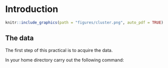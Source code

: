 # Introduction
```r
knitr::include_graphics(path = "figures/cluster.png", auto_pdf = TRUE)
``` 

## The data

The first step of this practical is to acquire the data.

In your home directory carry out the following command:

```bash

```
